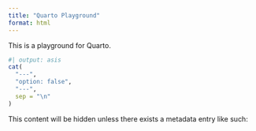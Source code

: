 ```yaml
---
title: "Quarto Playground"
format: html
---
```

	
This is a playground for Quarto.

	

```r
#| output: asis
cat(
  "---",
  "option: false",
  "---",
  sep = "\n"
)
```

::: {.content-hidden unless-meta="option"}

This content will be hidden unless there exists a metadata entry like such:

:::